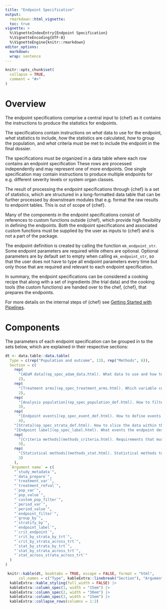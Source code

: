 ```yaml
---
title: "Endpoint Specification"
output:
  rmarkdown::html_vignette:
  toc: true
vignette: >
  %\VignetteIndexEntry{Endpoint Specification}
  %\VignetteEncoding{UTF-8}
  %\VignetteEngine{knitr::rmarkdown}
editor_options:
  markdown:
  wrap: sentence
---
```


```r
knitr::opts_chunk$set(
  collapse = TRUE,
  comment = "#>"
)
```

# Overview

The endpoint specifications comprise a central input to {chef} as it contains the instructions to produce the statistics for endpoints.

The specifications contain instructions on *what* data to use for the endpoint, *what* statistics to include, *how* the statistics are calculated, *how* to group the population, and *what* criteria must be met to include the endpoint in the final dossier.

The specifications must be organized in a data table where each row contains an endpoint specification
These rows are processed independently and may represent one of more endpoints.
One single specification may contain instructions to produce multiple endpoints for e.g. different severity levels or system organ classes.

The result of processing the endpoint specifications through {chef} is a set of statistics, which are structured in a long-formatted data table that can be further processed by downstream modules that e.g. format the raw results to endpoint tables. This is out of scope of {chef}.

Many of the components in the endpoint specifications consist of references to custom functions outside {chef}, which provide high flexibility in defining the endpoints.
Both the endpoint specifications and associated custom functions must be supplied by the user as inputs to {chef} and is not a part of the package.

The endpoint definition is created by calling the function `mk_endpoint_str`. Some endpoint parameters are required while others are optional. Optional parameters are by default set to empty when calling `mk_endpoint_str`, so that the user does not have to type all endpoint parameters every time but only those that are required and relevant to each endpoint specification.

In summary, the endpoint specifications can be considered a cooking recipe that along with a set of ingredients (the trial data) and the cooking tools (the custom functions) are handed over to the chef, {chef}, that prepares the endpoints.

For more details on the internal steps of {chef} see [Getting Started with Pipelines](targets_gettingstarted.html).

# Components

The parameters of each endpoint specification can be grouped in to the sets below, which are explained in their respective sections:
```r
dt <- data.table::data.table(
  Type = c(rep("Population and outcome", 13), rep("Methods", 6)),
  Section = c(
    rep(
      "[ADaM data](ep_spec_adam_data.html). What data to use and how to consolidate it into a single data table for the endpoint that is used to calculate statistics.",
      2),
    rep(
      "[Treatment arms](ep_spec_treatment_arms.html). Which variable contains marking of the treatment arms and what is the reference/intervention treatment arm.",
      2),
    rep(
      "[Analysis population](ep_spec_population_def.html). How to filter the data to the analysis population for the endpoint.",
      3),
    rep(
      "[Endpoint events](ep_spec_event_def.html). How to define events for the endpoint.",
      4),
    "[Strata](ep_spec_strata_def.html). How to slice the data within the endpoint.",
    "[Endpoint label](ep_spec_label.html). What events the endpoint describes.",
    rep(
      "[Criteria methods](methods_criteria.html). Requirements that must be met to include different types of statistics in the endpoint results.",
      3),
    rep(
      "[Statistical methods](methods_stat.html). Statistical methods to apply in the endpoint.",
      3)
    ),
  `Argument name` = c(
    "`study_metadata`",
    "`data_prepare`",
    "`treatment_var`",
    "`treatment_refval`",
    "`pop_var`",
    "`pop_value`",
    "`custom_pop_filter`",
    "`period_var`",
    "`period_value`",
    "`endpoint_filter`",
    "`group_by`",
    "`stratify_by`",
    "`endpoint_label`",
    "`crit_endpoint`",
    "`crit_by_strata_by_trt`",
    "`crit_by_strata_across_trt`",
    "`stat_by_strata_by_trt`",
    "`stat_by_strata_across_trt`",
    "`stat_across_strata_across_trt`"
  )
)

 knitr::kable(dt, booktabs = TRUE, escape = FALSE, format = "html", 
      col.names = c("Type", kableExtra::linebreak("Section"), "Argument name")) |>
  kableExtra::kable_styling(full_width = FALSE) |>
  kableExtra::column_spec(1, width = "15em") |>
  kableExtra::column_spec(2, width = "30em") |>
  kableExtra::column_spec(3, width = "15em") |>
  kableExtra::collapse_rows(columns = 1:2)
```
